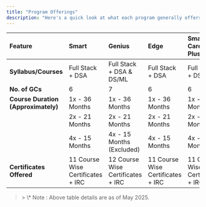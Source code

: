```yaml
---
title: "Program Offerings"
description: "Here's a quick look at what each program generally offers"
---
```


| **Feature**                         | **Smart**                          | **Genius**                         | **Edge**                           | **Smart Career Plus**              | **Genius Career Plus**             |
| :---------------------------------- | :--------------------------------- | :--------------------------------- | :--------------------------------- | :--------------------------------- | :--------------------------------- |
| **Syllabus/Courses**                | Full Stack \+ DSA                  | Full Stack \+ DSA &  DS/ML         | Full Stack \+ DSA                  | Full Stack \+ DSA                  | Full Stack \+ DSA &  DS/ML         |
| **No. of GCs**                      | 6                                  | 7                                  | 6                                  | 6                                  | 7                                  |
| **Course Duration (Approximately)** | 1x - 36 Months                     | 1x - 36 Months                     | 1x - 36 Months                     | 1x - 36 Months                     | 1x - 36 Months                     |
|                                     | 2x - 21 Months                     | 2x - 21 Months                     | 2x - 21 Months                     | 2x - 21 Months                     | 2x - 21 Months                     |
|                                     | 4x - 15 Months                     | 4x - 15 Months (Excluded)          | 4x - 15 Months                     | 4x - 15 Months                     | 4x - 15 Months (Excluded)          |
| **Certificates Offered**            | 11 Course Wise Certificates \+ IRC | 12 Course Wise Certificates \+ IRC | 11 Course Wise Certificates \+ IRC | 11 Course Wise Certificates \+ IRC | 12 Course Wise Certificates \+ IRC |

> <Note>
>   > \* Note : Above table details are as of May 2025.
> </Note>